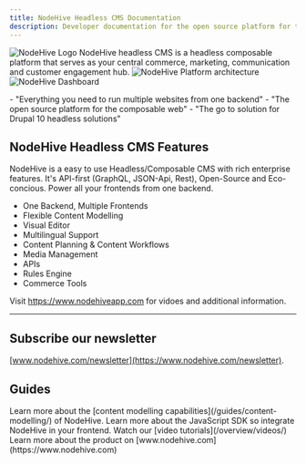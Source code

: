 ```yaml
---
title: NodeHive Headless CMS Documentation
description: Developer documentation for the open source platform for the composable web.
---
```



<Card title="What is NodeHive Headless CMS?">

![NodeHive Logo](../../assets/nodehive_logo_black.svg)
NodeHive headless CMS is a headless composable platform that serves as your central commerce, marketing, communication and customer engagement hub.
![NodeHive Platform architecture](../../assets/headless-core-platform-architecture@2x.png)
![NodeHive Dashboard](../../assets/nodehive-dashboard.png)

<Aside type="tip" title="NodeHive is ...">
  - "Everything you need to run multiple websites from one backend" - "The open
  source platform for the composable web" - "The go to solution for Drupal 10
  headless solutions"
</Aside>

</Card>

## NodeHive Headless CMS Features

NodeHive is a easy to use Headless/Composable CMS with rich enterprise features. It's API-first (GraphQL, JSON-Api, Rest), Open-Source and Eco-concious. Power all your frontends from one backend.

- One Backend, Multiple Frontends
- Flexible Content Modelling
- Visual Editor
- Multilingual Support
- Content Planning & Content Workflows
- Media Management
- APIs
- Rules Engine
- Commerce Tools

Visit https://www.nodehiveapp.com for vidoes and additional information.

---

## Subscribe our newsletter

[www.nodehive.com/newsletter](https://www.nodehive.com/newsletter).

## Guides

<CardGrid stagger>
  <Card title="Content Modelling" icon="pencil">
    Learn more about the [content modelling
    capabilities](/guides/content-modelling/) of NodeHive.
  </Card>
  <Card title="nodehive-js sdk" icon="add-document">
    Learn more about the JavaScript SDK so integrate NodeHive in your frontend.
  </Card>
  <Card title="Videos" icon="youtube">
    Watch our [video tutorials](/overview/videos/)
  </Card>
  <Card title="NodeHive Website" icon="setting">
    Learn more about the product on [www.nodehive.com](https://www.nodehive.com)
  </Card>
</CardGrid>
